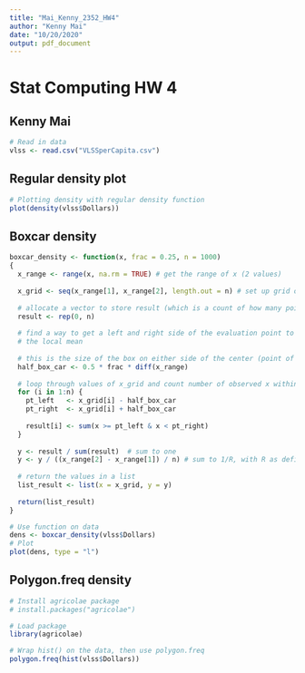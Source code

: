 ```yaml
---
title: "Mai_Kenny_2352_HW4"
author: "Kenny Mai"
date: "10/20/2020"
output: pdf_document
---
```


# Stat Computing HW 4
## Kenny Mai

```r
# Read in data
vlss <- read.csv("VLSSperCapita.csv")
```

## Regular density plot
```r
# Plotting density with regular density function
plot(density(vlss$Dollars))
```

## Boxcar density
```r
boxcar_density <- function(x, frac = 0.25, n = 1000)
{
  x_range <- range(x, na.rm = TRUE) # get the range of x (2 values)
  
  x_grid <- seq(x_range[1], x_range[2], length.out = n) # set up grid of points
  
  # allocate a vector to store result (which is a count of how many points are within the boxcar range)
  result <- rep(0, n)
  
  # find a way to get a left and right side of the evaluation point to include in the calculation of
  # the local mean
  
  # this is the size of the box on either side of the center (point of evaluation)
  half_box_car <- 0.5 * frac * diff(x_range)
  
  # loop through values of x_grid and count number of observed x within the boxcar
  for (i in 1:n) {
    pt_left   <- x_grid[i] - half_box_car
    pt_right  <- x_grid[i] + half_box_car
    
    result[i] <- sum(x >= pt_left & x < pt_right)
  }
  
  y <- result / sum(result)  # sum to one
  y <- y / ((x_range[2] - x_range[1]) / n) # sum to 1/R, with R as defined above.
  
  # return the values in a list
  list_result <- list(x = x_grid, y = y)
  
  return(list_result)
}

# Use function on data
dens <- boxcar_density(vlss$Dollars)
# Plot
plot(dens, type = "l")
```

## Polygon.freq density
```r
# Install agricolae package
# install.packages("agricolae")

# Load package
library(agricolae)

# Wrap hist() on the data, then use polygon.freq
polygon.freq(hist(vlss$Dollars))
```









